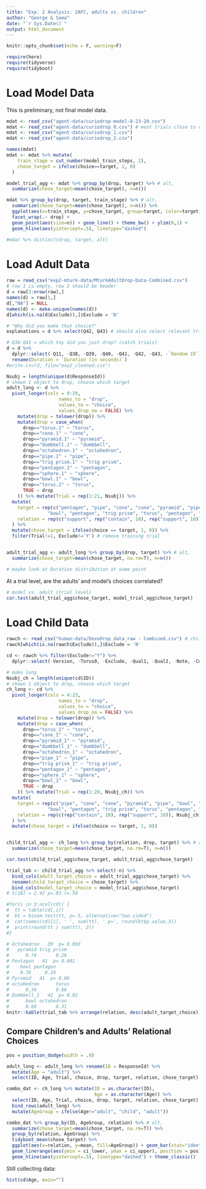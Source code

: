 ```yaml
---
title: "Exp. 2 Analysis: 2AFC, adults vs. children"
author: "George & Sama"
date: "`r Sys.Date()`"
output: html_document
---
```


```r
knitr::opts_chunk$set(echo = F, warning=F)

require(here)
require(tidyverse)
require(tidyboot)
```

# Load Model Data

This is preliminary, not final model data.

```r
mdat <- read_csv("agent-data/curiodrop-model-8-23-20.csv")
mdat <- read_csv("agent-data/curiodrop_0.csv") # most trials close to chance
mdat <- read_csv("agent-data/curiodrop_1.csv")
mdat <- read_csv("agent-data/curiodrop_2.csv")

names(mdat)
mdat <- mdat %>% mutate(
    train_stage = cut_number(model_train_steps, 2),
    chose_target = ifelse(choice==target, 1, 0)
  ) 

model_trial_agg <- mdat %>% group_by(drop, target) %>% # alt, 
  summarize(chose_target=mean(chose_target), n=n())

mdat %>% group_by(drop, target, train_stage) %>% # alt, 
  summarize(chose_target=mean(chose_target), n=n()) %>% 
  ggplot(aes(x=train_stage, y=chose_target, group=target, color=target)) + 
  facet_wrap(.~ drop) + 
  geom_point(aes(size=n)) + geom_line() + theme_bw() + ylim(0,1) + 
  geom_hline(aes(yintercept=.5), linetype="dashed")

#mdat %>% distinct(drop, target, alt)
```

# Load Adult Data

```r
raw = read_csv("exp2-mturk-data/MturkAdultDrop-Data-Combined.csv")
# row 1 is empty, row 2 should be header
d = raw[3:nrow(raw),]
names(d) = raw[1,]
d[,"NA"] = NULL
names(d) <- make.unique(names(d))
d[which(is.na(d$Exclude)),]$Exclude = 'N'

# "Why did you make that choice?"
explanations = d %>% select(Q42, Q43) # should also select relevant trials

# Q38-Q41 = which toy did you just drop? (catch trials)
d = d %>% 
  dplyr::select(-Q11, -Q38, -Q39, -Q40, -Q41, -Q42, -Q43, -`Random ID`) %>%
  rename(Duration = `Duration (in seconds)`)
#write.csv(d, file="exp2_cleaned.csv")

Nsubj = length(unique(d$ResponseId))
# shown 1 object to drop, choose which target
adult_long <- d %>%
  pivot_longer(cols = 9:29,
                   names_to = "drop",
                   values_to = "choice",
                   values_drop_na = FALSE) %>%
    mutate(drop = tolower(drop)) %>%
    mutate(drop = case_when(
      drop=="torus.1" ~ "torus",
      drop=="cone.1" ~ "cone",
      drop=="pyramid.1" ~ "pyramid",
      drop=="dumbbell.1" ~ "dumbbell",
      drop=="octahedron.1" ~ "octahedron",
      drop=="pipe.1" ~ "pipe",
      drop=="trig prism.1" ~ "trig prism",
      drop=="pentagon.1" ~ "pentagon",
      drop=="sphere.1" ~ "sphere",
      drop=="bowl.1" ~ "bowl",
      drop=="torus.2" ~ "torus",
      TRUE ~ drop
    )) %>% mutate(Trial = rep(1:21, Nsubj)) %>% 
  mutate(
    target = rep(c("pentagon", "pipe", "cone", "cone", "pyramid", "pipe", "bowl", "bowl", "bowl", "torus", "torus",
               "bowl", "pentagon", "trig prism", "torus", "pentagon", "pipe", "trig prism", "pentagon", "pipe", "torus"), Nsubj), # matches relation (containment/support)
    relation = rep(c("support", rep("contain", 10), rep("support", 10)), Nsubj) #c(rep(, 10), rep( , 10))
  ) %>% 
  mutate(chose_target = ifelse(choice == target, 1, 0)) %>%
  filter(Trial!=1, Exclude!='Y') # remove training trial


adult_trial_agg <- adult_long %>% group_by(drop, target) %>% # alt, 
  summarize(chose_target=mean(chose_target, na.rm=T), n=n())

# maybe look at Duration distribution at some point
```
At a trial level, are the adults' and model's choices correlated?

```r
# model vs. adult (trial level)
cor.test(adult_trial_agg$chose_target, model_trial_agg$chose_target)
```


# Load Child Data

```r
rawch <- read_csv("human-data/DevoDrop_data_raw - Combined.csv") # children data
rawch[which(is.na(rawch$Exclude)),]$Exclude = 'N'

cd <- rawch %>% filter(Exclude!="Y") %>% 
  dplyr::select(-Version, -Torus0, -Exclude, -Qual1, -Qual2, -Note, -Comments)

# make long
Nsubj_ch = length(unique(cd$ID))
# shown 1 object to drop, choose which target
ch_long <- cd %>%
  pivot_longer(cols = 4:23,
                   names_to = "drop",
                   values_to = "choice",
                   values_drop_na = FALSE) %>%
    mutate(drop = tolower(drop)) %>%
    mutate(drop = case_when(
      drop=="torus_1" ~ "torus",
      drop=="cone_1" ~ "cone",
      drop=="pyramid_1" ~ "pyramid",
      drop=="dumbbell_1" ~ "dumbbell",
      drop=="octahedron_1" ~ "octahedron",
      drop=="pipe_1" ~ "pipe",
      drop=="trig prism_1" ~ "trig prism",
      drop=="pentagon_1" ~ "pentagon",
      drop=="sphere_1" ~ "sphere",
      drop=="bowl_1" ~ "bowl",
      TRUE ~ drop
    )) %>% mutate(Trial = rep(1:20, Nsubj_ch)) %>% 
  mutate(
    target = rep(c("pipe", "cone", "cone", "pyramid", "pipe", "bowl", "bowl", "bowl", "torus", "torus",
               "bowl", "pentagon", "trig prism", "torus", "pentagon", "pipe", "trig prism", "pentagon", "pipe", "torus"), Nsubj_ch), # matches relation (containment/support)
    relation = rep(c(rep("contain", 10), rep("support", 10)), Nsubj_ch) #c(rep(, 10), rep( , 10))
  ) %>% 
  mutate(chose_target = ifelse(choice == target, 1, 0))


child_trial_agg <- ch_long %>% group_by(relation, drop, target) %>% # alt, 
  summarize(chose_target=mean(chose_target, na.rm=T), n=n())

cor.test(child_trial_agg$chose_target, adult_trial_agg$chose_target)

trial_tab <- child_trial_agg %>% select(-n) %>% 
  bind_cols(adult_target_choice = adult_trial_agg$chose_target) %>% 
  rename(child_target_choice = chose_target) %>%
  bind_cols(model_target_choice = model_trial_agg$chose_target)
# t(18) = 2.42 p=.03 r=.50

#for(i in 3:ncol(cd)) {
#  tt = table(cd[,i])
#  bt = binom.test(tt, p=.5, alternative="two.sided")
#  cat(names(cd)[i], ' ', sum(tt), ' p=', round(bt$p.value,3))
#  print(round(tt / sum(tt), 2))
#}

# Octahedron   39  p= 0.003
#   pyramid trig prism 
#      0.74       0.26 
# Pentagon   41  p= 0.001
#    bowl pentagon 
#    0.76     0.24 
# Pyramid   41  p= 0.06
# octahedron      torus 
#      0.34       0.66 
# Dumbbell_1   42  p= 0.02
#      bowl octahedron 
#      0.69       0.31 
knitr::kable(trial_tab %>% arrange(relation, desc(adult_target_choice)), digits=2)
```

## Compare Children's and Adults' Relational Choices

```r
pos = position_dodge(width = .9)

adult_long <- adult_long %>% rename(ID = ResponseId) %>%
  mutate(Age = "adult") %>%
  select(ID, Age, Trial, choice, drop, target, relation, chose_target)

combo_dat <- ch_long %>% mutate(ID = as.character(ID),
                                Age = as.character(Age)) %>%
  select(ID, Age, Trial, choice, drop, target, relation, chose_target) %>%
  bind_rows(adult_long) %>% 
  mutate(AgeGroup = ifelse(Age!="adult", "child", "adult"))

combo_dat %>% group_by(ID, AgeGroup, relation) %>% # alt, 
  summarize(chose_target=mean(chose_target, na.rm=T)) %>%
  group_by(relation, AgeGroup) %>%
  tidyboot_mean(chose_target) %>%
  ggplot(aes(x=relation, y=mean, fill=AgeGroup)) + geom_bar(stat="identity", position=pos) + 
  geom_linerange(aes(ymin = ci_lower, ymax = ci_upper), position = pos) + 
  geom_hline(aes(yintercept=.5), linetype="dashed") + theme_classic()
```

Still collecting data:

```r
hist(cd$Age, main="")
```


